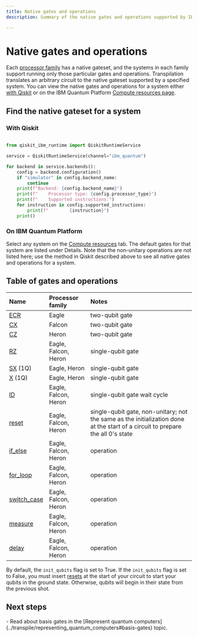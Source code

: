 ```yaml
---
title: Native gates and operations
description: Summary of the native gates and operations supported by IBM Quantum systems

---
```


# Native gates and operations

Each [processor family](processor-types) has a native gateset, and the systems in each family support running only those particular gates and operations. Transpilation translates an arbitrary circuit to the native gateset supported by a specified system.  You can view the native gates and operations for a system either [with Qiskit](#native-gates-with-qiskit) or on the IBM Quantum Platform [Compute resources page](#native-gates-on-platform).

## Find the native gateset for a system

<span id="native-gates-with-qiskit"></span>
### With Qiskit

```python

from qiskit_ibm_runtime import QiskitRuntimeService

service = QiskitRuntimeService(channel="ibm_quantum")

for backend in service.backends():
    config = backend.configuration()
    if "simulator" in config.backend_name:
        continue
    print(f"Backend: {config.backend_name}")
    print(f"    Processor type: {config.processor_type}")
    print(f"    Supported instructions:")
    for instruction in config.supported_instructions:
        print(f"        {instruction}")
    print()
```

<span id="native-gates-on-platform"></span>
### On IBM Quantum Platform

Select any system on the [Compute resources](https://quantum.ibm.com/services/resources) tab. The default gates for that system are listed under Details. Note that the non-unitary operations are not listed here; use the method in Qiskit described above to see all native gates and operations for a system.

## Table of gates and operations


| Name | Processor family | Notes |
| :--- | :--- | :--- |
| [ECR](/api/qiskit/qiskit.circuit.library.ECRGate) | Eagle | two-qubit gate |
| [CX](/api/qiskit/qiskit.circuit.library.CXGate) | Falcon | two-qubit gate |
| [CZ](/api/qiskit/qiskit.circuit.library.CZGate) | Heron | two-qubit gate |
| [RZ](/api/qiskit/qiskit.circuit.library.RZGate) | Eagle, Falcon, Heron | single-qubit gate |
| [SX](/api/qiskit/qiskit.circuit.library.SXGate) (1Q) | Eagle, Heron | single-qubit gate |
| [X](/api/qiskit/qiskit.circuit.library.XGate) (1Q) | Eagle, Heron | single-qubit gate |
| [ID](/api/qiskit/qiskit.circuit.library.IGate) | Eagle, Falcon, Heron | single-qubit gate wait cycle |
| [reset](/api/qiskit/qiskit.circuit.library.Reset) |  Eagle, Falcon, Heron | single-qubit gate, non-unitary; not the same as the initialization done at the start of a circuit to prepare the all 0's state |
| [if_else](/api/qiskit/qiskit.circuit.IfElseOp) | Eagle, Falcon, Heron | operation |
| [for_loop](/api/qiskit/qiskit.circuit.ForLoopOp) | Eagle, Falcon, Heron | operation |
| [switch_case](/api/qiskit/qiskit.circuit.SwitchCaseOp) | Eagle, Falcon, Heron | operation |
| [measure](/api/qiskit/qiskit.circuit.library.Measure) | Eagle, Falcon, Heron | operation |
| [delay](/api/qiskit/qiskit.circuit.Delay) | Eagle, Falcon, Heron | operation |

<Admonition type="tip" title="The init_qubits flag">

By default, the `init_qubits` flag is set to True. If the `init_qubits` flag is set to False, you must insert [resets](/api/qiskit/qiskit.circuit.library.Reset) at the start of your circuit to start your qubits in the ground state. Otherwise, qubits will begin in their state from the previous shot.
</Admonition>

## Next steps

<Admonition type="tip" title="Recommendations">
    - Read about basis gates in the [Represent quantum computers](../transpile/representing_quantum_computers#basis-gates) topic.
</Admonition>

